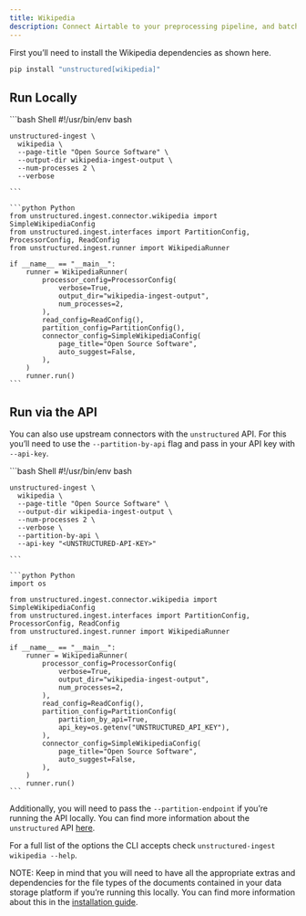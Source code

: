 ```yaml
---
title: Wikipedia
description: Connect Airtable to your preprocessing pipeline, and batch process all your documents using `unstructured-ingest` to store structured outputs locally on your filesystem.
---
```


First you’ll need to install the Wikipedia dependencies as shown here.

```bash
pip install "unstructured[wikipedia]"

```


## Run Locally

<CodeGroup>
    ```bash Shell
    #!/usr/bin/env bash
    
    unstructured-ingest \
      wikipedia \
      --page-title "Open Source Software" \
      --output-dir wikipedia-ingest-output \
      --num-processes 2 \
      --verbose
    
    ```
    
    ```python Python 
    from unstructured.ingest.connector.wikipedia import SimpleWikipediaConfig
    from unstructured.ingest.interfaces import PartitionConfig, ProcessorConfig, ReadConfig
    from unstructured.ingest.runner import WikipediaRunner
    
    if __name__ == "__main__":
        runner = WikipediaRunner(
            processor_config=ProcessorConfig(
                verbose=True,
                output_dir="wikipedia-ingest-output",
                num_processes=2,
            ),
            read_config=ReadConfig(),
            partition_config=PartitionConfig(),
            connector_config=SimpleWikipediaConfig(
                page_title="Open Source Software",
                auto_suggest=False,
            ),
        )
        runner.run()
    ```
    
</CodeGroup>


## Run via the API

You can also use upstream connectors with the `unstructured` API. For this you’ll need to use the `--partition-by-api` flag and pass in your API key with `--api-key`.

<CodeGroup>
    ```bash Shell
    #!/usr/bin/env bash
    
    unstructured-ingest \
      wikipedia \
      --page-title "Open Source Software" \
      --output-dir wikipedia-ingest-output \
      --num-processes 2 \
      --verbose \
      --partition-by-api \
      --api-key "<UNSTRUCTURED-API-KEY>"
    
    ```
    
    ```python Python 
    import os
    
    from unstructured.ingest.connector.wikipedia import SimpleWikipediaConfig
    from unstructured.ingest.interfaces import PartitionConfig, ProcessorConfig, ReadConfig
    from unstructured.ingest.runner import WikipediaRunner
    
    if __name__ == "__main__":
        runner = WikipediaRunner(
            processor_config=ProcessorConfig(
                verbose=True,
                output_dir="wikipedia-ingest-output",
                num_processes=2,
            ),
            read_config=ReadConfig(),
            partition_config=PartitionConfig(
                partition_by_api=True,
                api_key=os.getenv("UNSTRUCTURED_API_KEY"),
            ),
            connector_config=SimpleWikipediaConfig(
                page_title="Open Source Software",
                auto_suggest=False,
            ),
        )
        runner.run()
    ```
</CodeGroup>



Additionally, you will need to pass the `--partition-endpoint` if you’re running the API locally. You can find more information about the `unstructured` API [here](https://github.com/Unstructured-IO/unstructured-api).

For a full list of the options the CLI accepts check `unstructured-ingest wikipedia --help`.

NOTE: Keep in mind that you will need to have all the appropriate extras and dependencies for the file types of the documents contained in your data storage platform if you’re running this locally. You can find more information about this in the [installation guide](/installation/overview).